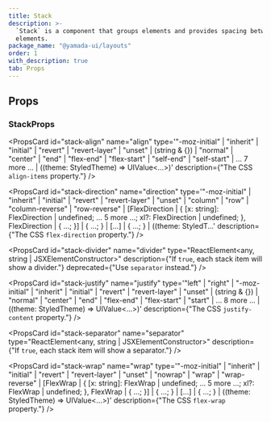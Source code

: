 ```yaml
---
title: Stack
description: >-
  `Stack` is a component that groups elements and provides spacing between child
  elements.
package_name: "@yamada-ui/layouts"
order: 1
with_description: true
tab: Props
---
```


## Props

### StackProps

<PropsCard
  id="stack-align"
  name="align"
  type='"-moz-initial" | "inherit" | "initial" | "revert" | "revert-layer" | "unset" | (string & {}) | "normal" | "center" | "end" | "flex-end" | "flex-start" | "self-end" | "self-start" | ... 7 more ... | ((theme: StyledTheme) => UIValue<...>)'
  description={"The CSS `align-items` property."}
/>

<PropsCard
  id="stack-direction"
  name="direction"
  type='"-moz-initial" | "inherit" | "initial" | "revert" | "revert-layer" | "unset" | "column" | "row" | "column-reverse" | "row-reverse" | [FlexDirection | { [x: string]: FlexDirection | undefined; ... 5 more ...; xl?: FlexDirection | undefined; }, FlexDirection | { ...; }] | { ...; } | [...] | { ...; } | ((theme: StyledT...'
  description={"The CSS `flex-direction` property."}
/>

<PropsCard
  id="stack-divider"
  name="divider"
  type="ReactElement<any, string | JSXElementConstructor<any>>"
  description={"If `true`, each stack item will show a divider."}
  deprecated={"Use `separator` instead."}
/>

<PropsCard
  id="stack-justify"
  name="justify"
  type='"left" | "right" | "-moz-initial" | "inherit" | "initial" | "revert" | "revert-layer" | "unset" | (string & {}) | "normal" | "center" | "end" | "flex-end" | "flex-start" | "start" | ... 8 more ... | ((theme: StyledTheme) => UIValue<...>)'
  description={"The CSS `justify-content` property."}
/>

<PropsCard
  id="stack-separator"
  name="separator"
  type="ReactElement<any, string | JSXElementConstructor<any>>"
  description={"If `true`, each stack item will show a separator."}
/>

<PropsCard
  id="stack-wrap"
  name="wrap"
  type='"-moz-initial" | "inherit" | "initial" | "revert" | "revert-layer" | "unset" | "nowrap" | "wrap" | "wrap-reverse" | [FlexWrap | { [x: string]: FlexWrap | undefined; ... 5 more ...; xl?: FlexWrap | undefined; }, FlexWrap | { ...; }] | { ...; } | [...] | { ...; } | ((theme: StyledTheme) => UIValue<...>)'
  description={"The CSS `flex-wrap` property."}
/>
